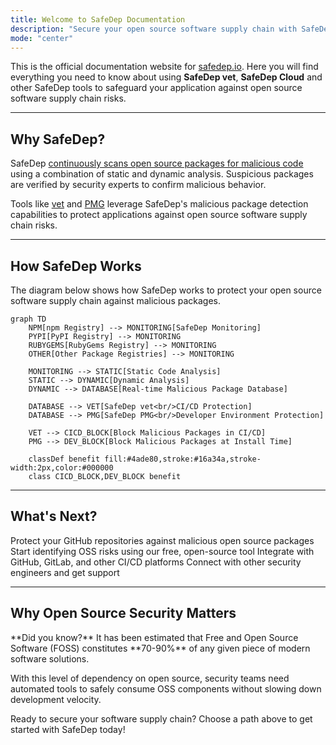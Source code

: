 ```yaml
---
title: Welcome to SafeDep Documentation
description: "Secure your open source software supply chain with SafeDep"
mode: "center"
---
```


This is the official documentation website for [safedep.io](https://safedep.io). 
Here you will find everything you need to know about using **SafeDep vet**, **SafeDep Cloud** and 
other SafeDep tools to safeguard your application against open source software supply chain risks.

---

## Why SafeDep?


SafeDep [continuously scans open source packages for malicious code](https://safedep.io/dynamic-analysis-oss-package-at-scale/)
using a combination of static and dynamic analysis. Suspicious packages are verified by security experts to confirm malicious behavior.

Tools like [vet](https://github.com/safedep/vet) and [PMG](https://github.com/safedep/pmg) leverage SafeDep's
malicious package detection capabilities to protect applications against open source software supply chain risks.

---

## How SafeDep Works

<Info>
The diagram below shows how SafeDep works to protect your open source software supply chain
against malicious packages.
</Info>

```mermaid
graph TD
    NPM[npm Registry] --> MONITORING[SafeDep Monitoring]
    PYPI[PyPI Registry] --> MONITORING
    RUBYGEMS[RubyGems Registry] --> MONITORING
    OTHER[Other Package Registries] --> MONITORING
    
    MONITORING --> STATIC[Static Code Analysis]
    STATIC --> DYNAMIC[Dynamic Analysis]
    DYNAMIC --> DATABASE[Real-time Malicious Package Database]
    
    DATABASE --> VET[SafeDep vet<br/>CI/CD Protection]
    DATABASE --> PMG[SafeDep PMG<br/>Developer Environment Protection]
    
    VET --> CICD_BLOCK[Block Malicious Packages in CI/CD]
    PMG --> DEV_BLOCK[Block Malicious Packages at Install Time]
    
    classDef benefit fill:#4ade80,stroke:#16a34a,stroke-width:2px,color:#000000
    class CICD_BLOCK,DEV_BLOCK benefit
```

---

## What's Next?

<CardGroup cols={2}>
  <Card
    title="Install SafeDep GitHub App"
    img="/images/github-app.png"
    href="/apps/github/overview"
  >
    Protect your GitHub repositories against malicious open source packages
  </Card>
  <Card
    title="Quick Start with vet"
    img="/images/vet-cta.png"
    href="/vet/quickstart"
  >
    Start identifying OSS risks using our free, open-source tool
  </Card>
  <Card
    title="Integration Guides"
    img="/images/integration-cta.png"
    href="/vet/guides/github-code-scanning"
  >
    Integrate with GitHub, GitLab, and other CI/CD platforms
  </Card>
  <Card
    title="Join Community"
    img="/images/community.jpg"
    href="https://discord.gg/kAGEj25dCn"
  >
    Connect with other security engineers and get support
  </Card>
</CardGroup>

---

## Why Open Source Security Matters

<Info>
**Did you know?** It has been estimated that Free and Open Source Software (FOSS) constitutes **70-90%** of any given piece of modern software solutions.
</Info>

With this level of dependency on open source, security teams need automated tools to safely consume OSS components without slowing down development velocity.

<Quote>
Ready to secure your software supply chain? Choose a path above to get started with SafeDep today!
</Quote>
